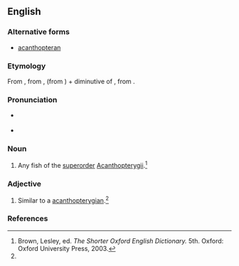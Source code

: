 ==English==

===Alternative forms===
* [[acanthopteran]]

===Etymology===
From {{etyl|NL.}}, from {{term|acanthus||thorn|lang=la}}, (from {{etyl|grc}} {{term|ἄκανθος}}) + {{etyl|grc}} {{term|πτερυγίων|tr=pterugion|lang=grc}} diminutive of {{term|πτέρυξ|tr=pterux||wing, fin|lang=grc}}, from {{term|πτερόν||feather, wing|lang=grc}}.

===Pronunciation===
* {{a|US}} {{IPA|/ˌæk.ænˌθɑp.təˈɹɪdʒ.i.n̩/}}
* {{rhymes|ɪdʒiən}}

===Noun===
{{en-noun}}

# {{context|zoology}} Any fish of the [[superorder]] [[Acanthopterygii]].{{defdate|First attested in the mid 19th century.}}<ref name=SOED>Brown, Lesley, ed. ''The Shorter Oxford English Dictionary.'' 5th. Oxford: Oxford University Press, 2003.</ref>

===Adjective===
{{en-adj|-}}

# {{context|zoology}} Similar to a [[acanthopterygian]].{{defdate|First attested in the mid 19th century.}}<ref name=SOED/>

===References===
<references/>